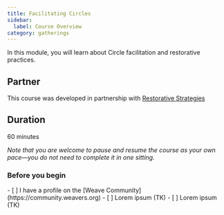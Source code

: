 ```yaml
---
title: Facilitating Circles
sidebar:
  label: Course Overview
category: gatherings
---
```


In this module, you will learn about Circle facilitation and restorative practices.

## Partner

This course was developed in partnership with [Restorative Strategies](https://www.restorativestrategies.expert)

## Duration

60 minutes

_Note that you are welcome to pause and resume the course as your own pace—you do not need to complete it in one sitting._

### Before you begin

<Checklist>
- [ ] I have a profile on the [Weave Community](https://community.weavers.org)
- [ ] Lorem ipsum (TK)
- [ ] Lorem ipsum (TK)
</Checklist>

